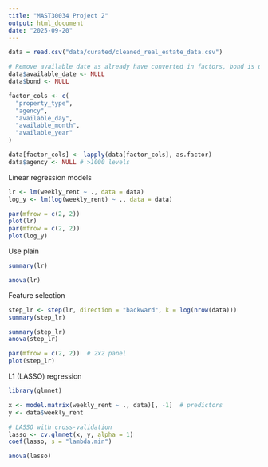 ```yaml
---
title: "MAST30034 Project 2"
output: html_document
date: "2025-09-20"
---
```


```r
data = read.csv("data/curated/cleaned_real_estate_data.csv")

# Remove available date as already have converted in factors, bond is data leakage, as it is extremely correlated with rent
data$available_date <- NULL
data$bond <- NULL

factor_cols <- c(
  "property_type",
  "agency",
  "available_day",
  "available_month",
  "available_year"
)

data[factor_cols] <- lapply(data[factor_cols], as.factor)
data$agency <- NULL # >1000 levels 
```

Linear regression models
```r
lr <- lm(weekly_rent ~ ., data = data)
log_y <- lm(log(weekly_rent) ~ ., data = data)
```

```r
par(mfrow = c(2, 2))
plot(lr)
par(mfrow = c(2, 2))
plot(log_y)
```

Use plain
```r
summary(lr)
```
```r
anova(lr)
```

Feature selection
```r
step_lr <- step(lr, direction = "backward", k = log(nrow(data)))
summary(step_lr)
```
```r
summary(step_lr)
anova(step_lr)
```


```r
par(mfrow = c(2, 2))  # 2x2 panel
plot(step_lr)
```
L1 (LASSO) regression
```r
library(glmnet)

x <- model.matrix(weekly_rent ~ ., data)[, -1]  # predictors
y <- data$weekly_rent

# LASSO with cross-validation
lasso <- cv.glmnet(x, y, alpha = 1)
coef(lasso, s = "lambda.min")
```
```r
anova(lasso)
```



